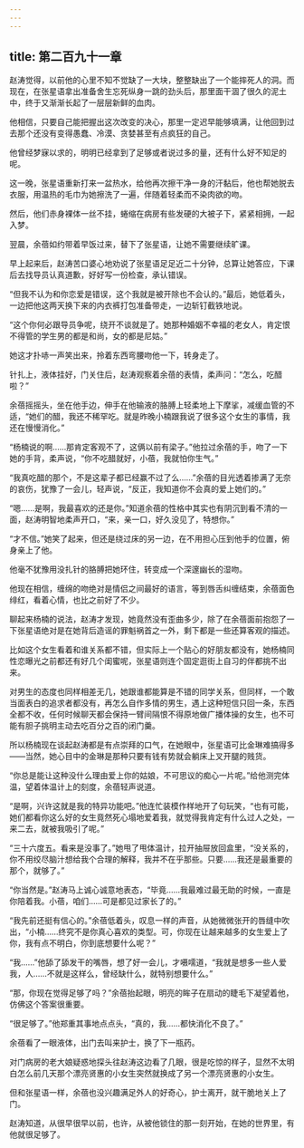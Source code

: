 ```yaml
---
---
---
```

title: 第二百九十一章
---




赵涛觉得，以前他的心里不知不觉缺了一大块，整整缺出了一个能摔死人的洞。而现在，在张星语拿出准备舍生忘死纵身一跳的劲头后，那里面干涸了很久的泥土中，终于又渐渐长起了一层层新鲜的血肉。

他相信，只要自己能把握出这次改变的决心，那里一定迟早能够填满，让他回到过去那个还没有变得愚蠢、冷漠、贪婪甚至有点疯狂的自己。

他曾经梦寐以求的，明明已经拿到了足够或者说过多的量，还有什么好不知足的呢。

这一晚，张星语重新打来一盆热水，给他再次擦干净一身的汗黏后，他也帮她脱去衣服，用温热的毛巾为她擦洗了一遍，伴随着轻柔而不染肉欲的吻。

然后，他们赤身裸体一丝不挂，蜷缩在病房有些发硬的大被子下，紧紧相拥，一起入梦。

翌晨，余蓓如约带着早饭过来，替下了张星语，让她不需要继续旷课。

早上起来后，赵涛苦口婆心地劝说了张星语足足近二十分钟，总算让她答应，下课后去找导员认真道歉，好好写一份检查，承认错误。

“但我不认为和你恋爱是错误，这个我就是被开除也不会认的。”最后，她低着头，一边把他这两天换下来的内衣裤打包准备带走，一边斩钉截铁地说。

“这个你何必跟导员争呢，绕开不谈就是了。她那种婚姻不幸福的老女人，肯定恨不得管的学生男的都是和尚，女的都是尼姑。”

她这才扑哧一声笑出来，拎着东西弯腰吻他一下，转身走了。

针扎上，液体挂好，门关住后，赵涛观察着余蓓的表情，柔声问：“怎么，吃醋啦？”

余蓓摇摇头，坐在他手边，伸手在他输液的胳膊上轻柔地上下摩挲，减缓血管的不适，“她们的醋，我还不稀罕吃。就是昨晚小楠跟我说了很多这个女生的事情，我还在慢慢消化。”

“杨楠说的啊……那肯定客观不了，这俩以前有梁子。”他拉过余蓓的手，吻了一下她的手背，柔声说，“你不吃醋就好，小蓓，我就怕你生气。”

“我真吃醋的那个，不是这辈子都已经赢不过了么……”余蓓的目光透着掺满了无奈的哀伤，犹豫了一会儿，轻声说，“反正，我知道你不会真的爱上她们的。”

“嗯……是啊，我最喜欢的还是你。”知道余蓓的性格中其实也有阴沉到看不清的一面，赵涛明智地柔声开口，“来，亲一口，好久没见了，特想你。”

“才不信。”她笑了起来，但还是绕过床的另一边，在不用担心压到他手的位置，俯身亲上了他。

他毫不犹豫用没扎针的胳膊把她环住，转变成一个深邃幽长的湿吻。

他现在相信，缠绵的吻绝对是情侣之间最好的语言，等到唇舌纠缠结束，余蓓面色绯红，看着心情，也比之前好了不少。

聊起来杨楠的说法，赵涛才发现，她竟然没有歪曲多少，除了在余蓓面前抱怨了一下张星语绝对是在她背后造谣的罪魁祸首之一外，剩下都是一些还算客观的描述。

比如这个女生看着和谁关系都不错，但实际上一个贴心的好朋友都没有，她杨楠同性恋曝光之前都还有好几个闺蜜呢，张星语则连个固定逛街上自习的伴都挑不出来。

对男生的态度也同样相差无几，她跟谁都能算是不错的同学关系，但同样，一个敢当面表白的追求者都没有，再怎么自作多情的男生，遇上这种短信只回一条，东西全都不收，任何时候聊天都会保持一臂间隔恨不得原地做广播体操的女生，也不可能有胆子挑明主动去吃百分之百的闭门羹。

所以杨楠现在谈起赵涛都是有点崇拜的口气，在她眼中，张星语可比金琳难搞得多——当然，她心目中的金琳是那种只要有钱有势就会躺床上叉开腿的贱货。

“你总是能让这种没什么理由爱上你的姑娘，不可思议的痴心一片呢。”给他测完体温，望着体温计上的刻度，余蓓轻声说道。

“是啊，兴许这就是我的特异功能吧。”他连忙装模作样地开了句玩笑，“也有可能，她们都看你这么好的女生竟然死心塌地爱着我，就觉得我肯定有什么过人之处，一来二去，就被我吸引了呢。”

“三十六度五。看来是没事了。”她甩了甩体温计，拉开抽屉放回盒里，“没关系的，你不用绞尽脑汁想给我个合理的解释，我并不在乎那些。只要……我还是最重要的那个，就够了。”

“你当然是。”赵涛马上诚心诚意地表态，“毕竟……我最难过最无助的时候，一直是你陪着我。小蓓，咱们……可是都见过家长了的。”

“我先前还挺有信心的。”余蓓低着头，叹息一样的声音，从她微微张开的唇缝中吹出，“小楠……终究不是你真心喜欢的类型。可，你现在让越来越多的女生爱上了你，我有点不明白，你到底想要什么呢？”

“我……”他舔了舔发干的嘴唇，想了好一会儿，才嗫嚅道，“我就是想多一些人爱我，人……不就是这样么，曾经缺什么，就特别想要什么。”

“那，你现在觉得足够了吗？”余蓓抬起眼，明亮的眸子在扇动的睫毛下凝望着他，仿佛这个答案很重要。

“很足够了。”他郑重其事地点点头，“真的，我……都快消化不良了。”

余蓓看了一眼液体，出门去叫来护士，换了下一瓶药。

对门病房的老大娘疑惑地探头往赵涛这边看了几眼，很是吃惊的样子，显然不太明白怎么前几天那个漂亮贤惠的小女生突然就换成了另一个漂亮贤惠的小女生。

但和张星语一样，余蓓也没兴趣满足外人的好奇心，护士离开，就干脆地关上了门。

赵涛知道，从很早很早以前，也许，从被他锁住的那一刻开始，在她的世界里，有他就很足够了。